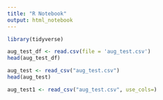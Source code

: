 ```yaml
---
title: "R Notebook"
output: html_notebook
---
```


```r
library(tidyverse)
```


```r
aug_test_df <- read.csv(file = 'aug_test.csv')
head(aug_test_df)
```

```r
aug_test <- read_csv("aug_test.csv")
head(aug_test)
```
```r
aug_test1 <- read_csv("aug_test.csv", use_cols=)
```

